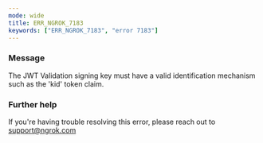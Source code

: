```yaml
---
mode: wide
title: ERR_NGROK_7183
keywords: ["ERR_NGROK_7183", "error 7183"]
---
```



### Message

The JWT Validation signing key must have a valid identification mechanism such as the 'kid' token claim.

<ErrorDetails />

### Further help

If you're having trouble resolving this error, please reach out to [support@ngrok.com](mailto:support@ngrok.com?subject=Help%20with%20ERR_NGROK_7183)
